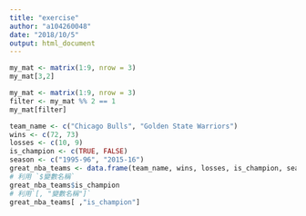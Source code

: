 ---
title: "exercise"
author: "a104260048"
date: "2018/10/5"
output: html_document
---

```{r}
my_mat <- matrix(1:9, nrow = 3)
my_mat[3,2]

my_mat <- matrix(1:9, nrow = 3)
filter <- my_mat %% 2 == 1
my_mat[filter]

team_name <- c("Chicago Bulls", "Golden State Warriors")
wins <- c(72, 73)
losses <- c(10, 9)
is_champion <- c(TRUE, FALSE)
season <- c("1995-96", "2015-16")
great_nba_teams <- data.frame(team_name, wins, losses, is_champion, season, stringsAsFactors = FALSE)
# 利⽤ `$變數名稱`
great_nba_teams$is_champion
# 利⽤`[, "變數名稱"]`
great_nba_teams[ ,"is_champion"]
```
